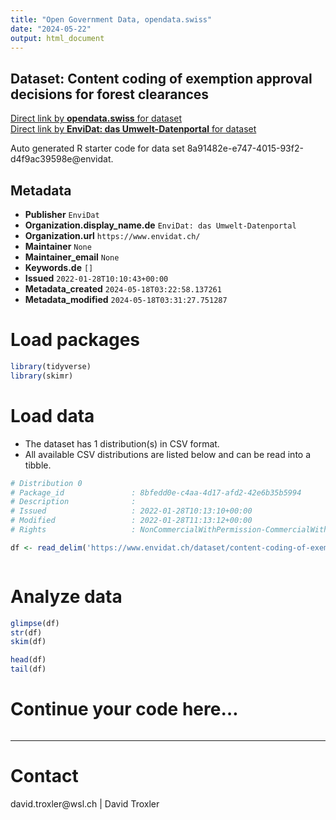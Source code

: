 ```yaml
---
title: "Open Government Data, opendata.swiss"
date: "2024-05-22"
output: html_document
---
```


## Dataset: Content coding of exemption approval decisions for forest clearances



[Direct link by **opendata.swiss** for dataset](https://opendata.swiss/de/dataset/content-coding-of-exemption-approval-decisions-for-forest-clearances)<br>
[Direct link by **EnviDat: das Umwelt-Datenportal** for dataset](https://www.envidat.ch/#/metadata/content-coding-of-exemption-approval-decisions-for-forest-clearances)

Auto generated R starter code for data set 8a91482e-e747-4015-93f2-d4f9ac39598e@envidat.

## Metadata

- **Publisher** `EnviDat`
- **Organization.display_name.de** `EnviDat: das Umwelt-Datenportal`
- **Organization.url** `https://www.envidat.ch/`
- **Maintainer** `None`
- **Maintainer_email** `None`
- **Keywords.de** `[]`
- **Issued** `2022-01-28T10:10:43+00:00`
- **Metadata_created** `2024-05-18T03:22:58.137261`
- **Metadata_modified** `2024-05-18T03:31:27.751287`


# Load packages

```r

library(tidyverse)
library(skimr)

```

# Load data

-   The dataset has 1 distribution(s) in CSV format.
-   All available CSV distributions are listed below and can be read into a tibble.

```r

# Distribution 0
# Package_id               : 8bfedd0e-c4aa-4d17-afd2-42e6b35b5994
# Description              : 
# Issued                   : 2022-01-28T10:13:10+00:00
# Modified                 : 2022-01-28T11:13:12+00:00
# Rights                   : NonCommercialWithPermission-CommercialWithPermission-ReferenceRequired

df <- read_delim('https://www.envidat.ch/dataset/content-coding-of-exemption-approval-decisions-for-forest-clearances/resource/9bdd15da-34cc-4884-a1e9-6f30a754c8b5')



```

# Analyze data

```r

glimpse(df)
str(df)
skim(df)

head(df)
tail(df)

```

# Continue your code here...

```r

```

------------------------------------------------------------------------

# Contact

david.troxler@wsl.ch | David Troxler
